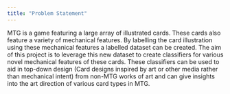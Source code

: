 ```yaml
---
title: "Problem Statement"
---
```


MTG is a game featuring a large array of illustrated cards. These cards also feature a variety of mechanical features. By labelling the card illustration using these mechanical features a labelled dataset can be created. The aim of this project is to leverage this new dataset to create classifiers for various novel mechanical features of these cards. These classifiers can be used to aid in top-down design (Card designs inspired by art or other media rather than mechanical intent) from non-MTG works of art and can give insights into the art direction of various card types in MTG.